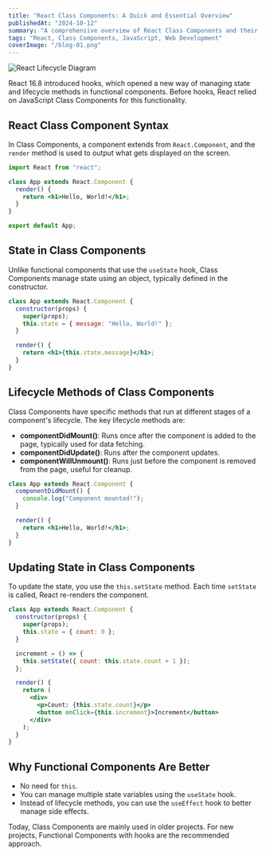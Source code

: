 ```yaml
---
title: "React Class Components: A Quick and Essential Overview"
publishedAt: "2024-10-12"
summary: "A comprehensive overview of React Class Components and their lifecycle methods, with examples."
tags: "React, Class Components, JavaScript, Web Development"
coverImage: "/blog-01.png"
---
```


<Image
  src="/blog-01.png"
  alt="React Lifecycle Diagram"
  width={640}
  height={500}
/>

React 16.8 introduced hooks, which opened a new way of managing state and lifecycle methods in functional components. Before hooks, React relied on JavaScript Class Components for this functionality.

## React Class Component Syntax

In Class Components, a component extends from `React.Component`, and the `render` method is used to output what gets displayed on the screen.

```jsx
import React from "react";

class App extends React.Component {
  render() {
    return <h1>Hello, World!</h1>;
  }
}

export default App;
```

## State in Class Components

Unlike functional components that use the `useState` hook, Class Components manage state using an object, typically defined in the constructor.

```jsx
class App extends React.Component {
  constructor(props) {
    super(props);
    this.state = { message: "Hello, World!" };
  }

  render() {
    return <h1>{this.state.message}</h1>;
  }
}
```

## Lifecycle Methods of Class Components

Class Components have specific methods that run at different stages of a component's lifecycle. The key lifecycle methods are:

- **componentDidMount()**: Runs once after the component is added to the page, typically used for data fetching.
- **componentDidUpdate()**: Runs after the component updates.
- **componentWillUnmount()**: Runs just before the component is removed from the page, useful for cleanup.

```jsx
class App extends React.Component {
  componentDidMount() {
    console.log("Component mounted!");
  }

  render() {
    return <h1>Hello, World!</h1>;
  }
}
```

## Updating State in Class Components

To update the state, you use the `this.setState` method. Each time `setState` is called, React re-renders the component.

```jsx
class App extends React.Component {
  constructor(props) {
    super(props);
    this.state = { count: 0 };
  }

  increment = () => {
    this.setState({ count: this.state.count + 1 });
  };

  render() {
    return (
      <div>
        <p>Count: {this.state.count}</p>
        <button onClick={this.increment}>Increment</button>
      </div>
    );
  }
}
```

## Why Functional Components Are Better

- No need for `this`.
- You can manage multiple state variables using the `useState` hook.
- Instead of lifecycle methods, you can use the `useEffect` hook to better manage side effects.

Today, Class Components are mainly used in older projects. For new projects, Functional Components with hooks are the recommended approach.

